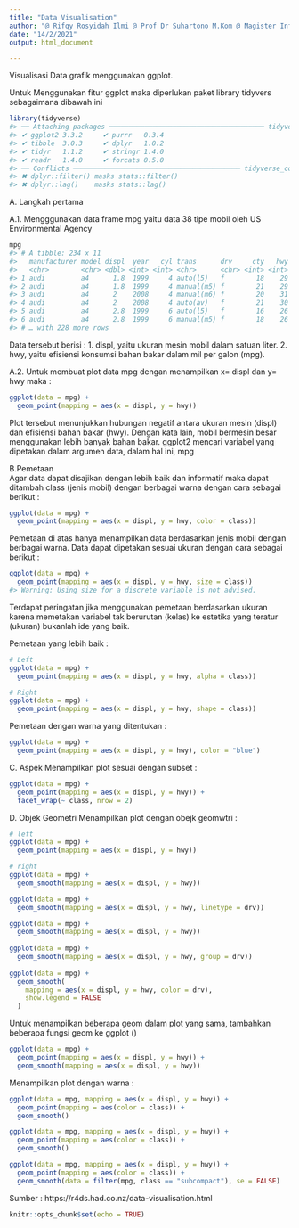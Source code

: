 ```yaml
---
title: "Data Visualisation"
author: "@ Rifqy Rosyidah Ilmi @ Prof Dr Suhartono M.Kom @ Magister Informatika @ UIN Maulana Malik Ibrahim @ UIN Malang"
date: "14/2/2021"
output: html_document

---
```


Visualisasi Data grafik menggunakan ggplot. 

Untuk Menggunakan fitur ggplot maka diperlukan paket library tidyvers sebagaimana dibawah ini 

```r
library(tidyverse)
#> ── Attaching packages ─────────────────────────────────────── tidyverse 1.3.0 ──
#> ✔ ggplot2 3.3.2     ✔ purrr   0.3.4
#> ✔ tibble  3.0.3     ✔ dplyr   1.0.2
#> ✔ tidyr   1.1.2     ✔ stringr 1.4.0
#> ✔ readr   1.4.0     ✔ forcats 0.5.0
#> ── Conflicts ────────────────────────────────────────── tidyverse_conflicts() ──
#> ✖ dplyr::filter() masks stats::filter()
#> ✖ dplyr::lag()    masks stats::lag()
```
A. Langkah pertama 

A.1. Mengggunakan data frame mpg yaitu data 38 tipe mobil oleh US Environmental  Agency 

```r
mpg
#> # A tibble: 234 x 11
#>   manufacturer model displ  year   cyl trans      drv     cty   hwy fl    class 
#>   <chr>        <chr> <dbl> <int> <int> <chr>      <chr> <int> <int> <chr> <chr> 
#> 1 audi         a4      1.8  1999     4 auto(l5)   f        18    29 p     compa…
#> 2 audi         a4      1.8  1999     4 manual(m5) f        21    29 p     compa…
#> 3 audi         a4      2    2008     4 manual(m6) f        20    31 p     compa…
#> 4 audi         a4      2    2008     4 auto(av)   f        21    30 p     compa…
#> 5 audi         a4      2.8  1999     6 auto(l5)   f        16    26 p     compa…
#> 6 audi         a4      2.8  1999     6 manual(m5) f        18    26 p     compa…
#> # … with 228 more rows
```
Data tersebut berisi :
1. displ, yaitu ukuran mesin mobil dalam satuan liter.
2. hwy, yaitu efisiensi konsumsi bahan bakar dalam mil per galon (mpg).

A.2. Untuk membuat plot data mpg dengan menampilkan x= displ dan y= hwy maka  :

```r
ggplot(data = mpg) + 
  geom_point(mapping = aes(x = displ, y = hwy))
```

Plot tersebut menunjukkan hubungan negatif antara ukuran mesin (displ) dan efisiensi bahan bakar (hwy). Dengan kata lain, mobil bermesin besar menggunakan lebih banyak bahan bakar. ggplot2 mencari variabel yang dipetakan dalam argumen data, dalam hal ini, mpg

B.Pemetaan  
Agar data dapat disajikan dengan lebih baik dan  informatif maka dapat ditambah class (jenis mobil) dengan berbagai warna dengan cara sebagai berikut : 

```r
ggplot(data = mpg) + 
  geom_point(mapping = aes(x = displ, y = hwy, color = class))
```
Pemetaan  di atas hanya menampilkan data berdasarkan jenis mobil dengan berbagai warna. Data dapat dipetakan sesuai ukuran dengan cara sebagai berikut :

```r
ggplot(data = mpg) + 
  geom_point(mapping = aes(x = displ, y = hwy, size = class))
#> Warning: Using size for a discrete variable is not advised.
```
Terdapat peringatan jika menggunakan pemetaan berdasarkan ukuran karena memetakan variabel tak berurutan (kelas) ke estetika yang teratur (ukuran) bukanlah ide yang baik.

Pemetaan yang lebih baik :
```r
# Left
ggplot(data = mpg) + 
  geom_point(mapping = aes(x = displ, y = hwy, alpha = class))

# Right
ggplot(data = mpg) + 
  geom_point(mapping = aes(x = displ, y = hwy, shape = class))
```

Pemetaan dengan warna yang ditentukan :

```r
ggplot(data = mpg) + 
  geom_point(mapping = aes(x = displ, y = hwy), color = "blue")
```
C. Aspek 
Menampilkan plot sesuai dengan subset :

```r
ggplot(data = mpg) + 
  geom_point(mapping = aes(x = displ, y = hwy)) + 
  facet_wrap(~ class, nrow = 2)
```
D. Objek Geometri
Menampilkan plot dengan obejk geomwtri :
```r
# left
ggplot(data = mpg) + 
  geom_point(mapping = aes(x = displ, y = hwy))

# right
ggplot(data = mpg) + 
  geom_smooth(mapping = aes(x = displ, y = hwy))
```
```r
ggplot(data = mpg) + 
  geom_smooth(mapping = aes(x = displ, y = hwy, linetype = drv))
```
```r
ggplot(data = mpg) +
  geom_smooth(mapping = aes(x = displ, y = hwy))
              
ggplot(data = mpg) +
  geom_smooth(mapping = aes(x = displ, y = hwy, group = drv))
    
ggplot(data = mpg) +
  geom_smooth(
    mapping = aes(x = displ, y = hwy, color = drv),
    show.legend = FALSE
  )
```

Untuk menampilkan beberapa geom dalam plot yang sama, tambahkan beberapa fungsi geom ke ggplot ()

```r
ggplot(data = mpg) + 
  geom_point(mapping = aes(x = displ, y = hwy)) +
  geom_smooth(mapping = aes(x = displ, y = hwy))
```
Menampilkan plot dengan warna :

```r
ggplot(data = mpg, mapping = aes(x = displ, y = hwy)) + 
  geom_point(mapping = aes(color = class)) + 
  geom_smooth()
```
```r
ggplot(data = mpg, mapping = aes(x = displ, y = hwy)) + 
  geom_point(mapping = aes(color = class)) + 
  geom_smooth()

```
```r
ggplot(data = mpg, mapping = aes(x = displ, y = hwy)) + 
  geom_point(mapping = aes(color = class)) + 
  geom_smooth(data = filter(mpg, class == "subcompact"), se = FALSE)
```

Sumber : https://r4ds.had.co.nz/data-visualisation.html

```r
knitr::opts_chunk$set(echo = TRUE)
```


